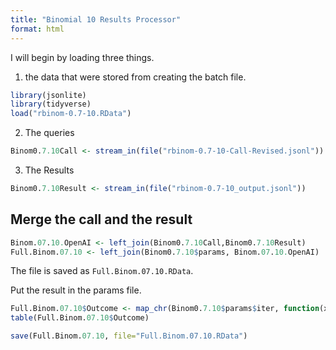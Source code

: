 ```yaml
---
title: "Binomial 10 Results Processor"
format: html
---
```


I will begin by loading three things.  

1. the data that were stored from creating the batch file.

```r
library(jsonlite)
library(tidyverse)
load("rbinom-0.7-10.RData")
```

2. The queries

```r
Binom0.7.10Call <- stream_in(file("rbinom-0.7-10-Call-Revised.jsonl"))
```

3. The Results

```r
Binom0.7.10Result <- stream_in(file("rbinom-0.7-10_output.jsonl"))
```

## Merge the call and the result

```r
Binom.07.10.OpenAI <- left_join(Binom0.7.10Call,Binom0.7.10Result)
Full.Binom.07.10 <- left_join(Binom0.7.10$params, Binom.07.10.OpenAI)
```

The file is saved as `Full.Binom.07.10.RData`.

Put the result in the params file.

```r
Full.Binom.07.10$Outcome <- map_chr(Binom0.7.10$params$iter, function(x) { unlist(Binom0.7.10Result$response$body$choices[[x]][[2]][2]) })
table(Full.Binom.07.10$Outcome)
```

```r
save(Full.Binom.07.10, file="Full.Binom.07.10.RData")
```

